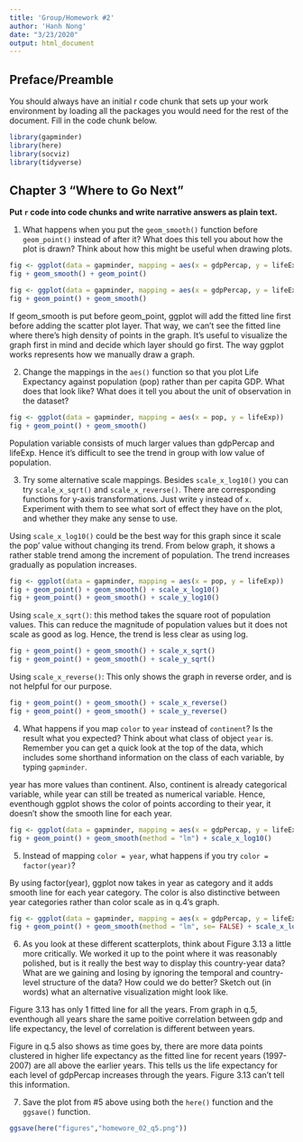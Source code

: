 ---
title: 'Group/Homework #2'
author: 'Hanh Nong'
date: "3/23/2020"
output: html_document
---

## Preface/Preamble

You should always have an initial r code chunk that sets up your work environment by loading all the packages you would need for the rest of the document. Fill in the code chunk below.

```{r}
library(gapminder)
library(here)
library(socviz)
library(tidyverse)
```

## Chapter 3 "Where to Go Next"

**Put `r` code into code chunks and write narrative answers as plain text.**

1. What happens when you put the `geom_smooth()` function before `geom_point()` instead of after it? What does this tell you about how the plot is drawn? Think about how this might be useful when drawing plots.
```{r}
fig <- ggplot(data = gapminder, mapping = aes(x = gdpPercap, y = lifeExp))
fig + geom_smooth() + geom_point()
```

```{r}
fig <- ggplot(data = gapminder, mapping = aes(x = gdpPercap, y = lifeExp))
fig + geom_point() + geom_smooth()
```

If geom_smooth is put before geom_point, ggplot will add the fitted line first before adding the scatter plot layer. That way, we can't see the fitted line where there's high density of points in the graph. It's useful to visualize the graph first in mind and decide which layer should go first. The way ggplot works represents how we manually draw a graph.

2. Change the mappings in the `aes()` function so that you plot Life Expectancy against population (pop) rather than per capita GDP. What does that look like? What does it tell you about the unit of observation in the dataset?

```{r}
fig <- ggplot(data = gapminder, mapping = aes(x = pop, y = lifeExp))
fig + geom_point() + geom_smooth()
```

Population variable consists of much larger values than gdpPercap and lifeExp. Hence it's difficult to see the trend in group with low value of population. 

3. Try some alternative scale mappings. Besides `scale_x_log10()` you can try `scale_x_sqrt()` and `scale_x_reverse()`. There are corresponding functions for y-axis transformations. Just write `y` instead of `x`. Experiment with them to see what sort of effect they have on the plot, and whether they make any sense to use.

Using `scale_x_log10()` could be the best way for this graph since it scale the pop' value without changing its trend. From below graph, it shows a rather stable trend among the increment of population. The trend increases gradually as population increases.

```{r}
fig <- ggplot(data = gapminder, mapping = aes(x = pop, y = lifeExp))
fig + geom_point() + geom_smooth() + scale_x_log10()
fig + geom_point() + geom_smooth() + scale_y_log10()
```

Using `scale_x_sqrt()`: this method takes the square root of population values. This can reduce the magnitude of population values but it does not scale as good as log. Hence, the trend is less clear as using log.

```{r}
fig + geom_point() + geom_smooth() + scale_x_sqrt()
fig + geom_point() + geom_smooth() + scale_y_sqrt()
```

Using `scale_x_reverse()`: This only shows the graph in reverse order, and is not helpful for our purpose.

```{r}
fig + geom_point() + geom_smooth() + scale_x_reverse()
fig + geom_point() + geom_smooth() + scale_y_reverse()
```


4. What happens if you map `color` to `year` instead of `continent`? Is the result what you expected? Think about what class of object `year` is. Remember you can get a quick look at the top of the data, which includes some shorthand information on the class of each variable, by typing `gapminder`.

year has more values than continent. Also, continent is already categorical variable, while year can still be treated as numerical variable. Hence, eventhough ggplot shows the color of points according to their year, it doesn't show the smooth line for each year.

```{r}
fig <- ggplot(data = gapminder, mapping = aes(x = gdpPercap, y = lifeExp, color = year))
fig + geom_point() + geom_smooth(method = "lm") + scale_x_log10()
```

5. Instead of mapping `color = year`, what happens if you try `color = factor(year)`?

By using factor(year), ggplot now takes in year as category and it adds smooth line for each year category. The color is also distinctive between year categories rather than color scale as in q.4's graph.

```{r}
fig <- ggplot(data = gapminder, mapping = aes(x = gdpPercap, y = lifeExp, color = factor(year)))
fig + geom_point() + geom_smooth(method = "lm", se= FALSE) + scale_x_log10(labels = scales::dollar)
```

6. As you look at these different scatterplots, think about Figure 3.13 a little more critically. We worked it up to the point where it was reasonably polished, but is it really the best way to display this country-year data? What are we gaining and losing by ignoring the temporal and country-level structure of the data? How could we do better? Sketch out (in words) what an alternative visualization might look like.

Figure 3.13 has only 1 fitted line for all the years. From graph in q.5, eventhough all years share the same poitive correlation between gdp and life expectancy, the level of correlation is different between years. 

Figure in q.5 also shows as time goes by, there are more data points clustered in higher life expectancy as the fitted line for recent years (1997-2007) are all above the earlier years. This tells us the life expectancy for each level of gdpPercap increases through the years. Figure 3.13 can't tell this information. 

7. Save the plot from #5 above using both the `here()` function and the `ggsave()` function.
```{r}
ggsave(here("figures","homewore_02_q5.png"))
```

